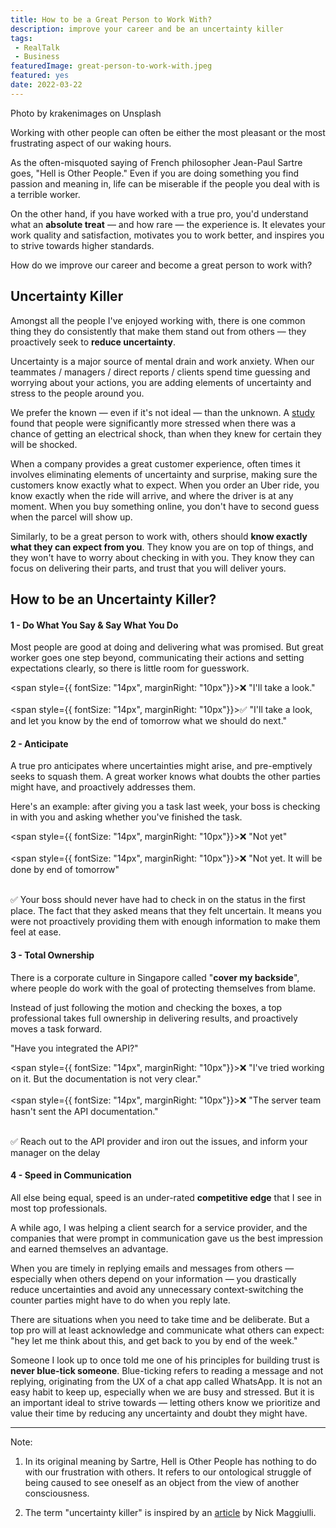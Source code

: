 ```yaml
---
title: How to be a Great Person to Work With?
description: improve your career and be an uncertainty killer
tags:
 - RealTalk
 - Business 
featuredImage: great-person-to-work-with.jpeg
featured: yes
date: 2022-03-22
---
```


<p style={{fontSize: "0.7em", fontStyle: "italic"}}>Photo by krakenimages on Unsplash</p>  

Working with other people can often be either the most pleasant or the most frustrating aspect of our waking hours. 

As the often-misquoted saying of French philosopher Jean-Paul Sartre goes, "Hell is Other People." Even if you are doing something you find passion and meaning in, life can be miserable if the people you deal with is a terrible worker. 

On the other hand, if you have worked with a true pro, you'd understand what an **absolute treat** — and how rare — the experience is. It elevates your work quality and satisfaction, motivates you to work better, and inspires you to strive towards higher standards.

How do we improve our career and become a great person to work with?


## Uncertainty Killer

Amongst all the people I've enjoyed working with, there is one common thing they do consistently that make them stand out from others — they proactively seek to **reduce uncertainty**.

Uncertainty is a major source of mental drain and work anxiety. When our teammates / managers / direct reports / clients spend time guessing and worrying about your actions, you are adding elements of uncertainty and stress to the people around you.

We prefer the known — even if it's not ideal — than the unknown. A [study](https://www.sciencedaily.com/releases/2016/03/160329101037.htm) found that people were significantly more stressed when there was a chance of getting an electrical shock, than when they knew for certain they will be shocked. 

When a company provides a great customer experience, often times it involves eliminating elements of uncertainty and surprise, making sure the customers know exactly what to expect. When you order an Uber ride, you know exactly when the ride will arrive, and where the driver is at any moment. When you buy something online, you don't have to second guess when the parcel will show up.

Similarly, to be a great person to work with, others should **know exactly what they can expect from you**. They know you are on top of things, and they won't have to worry about checking in with you. They know they can focus on delivering their parts, and trust that you will deliver yours.


## How to be an Uncertainty Killer?

#### 1 - Do What You Say & Say What You Do

Most people are good at doing and delivering what was promised. But great worker goes one step beyond,  communicating their actions and setting expectations clearly, so there is little room for guesswork.

<span style={{ fontSize: "14px", marginRight: "10px"}}>❌</span> "I'll take a look." 
<br />
<br />
<span style={{ fontSize: "14px", marginRight: "10px"}}>✅</span>  "I'll take a look, and let you know by the end of tomorrow what we should do next."

#### 2 - Anticipate 

A true pro anticipates where uncertainties might arise, and pre-emptively seeks to squash them. A great worker knows what doubts the other parties might have, and proactively addresses them.

Here's an example: after giving you a task last week, your boss is checking in with you and asking whether you've finished the task.

<span style={{ fontSize: "14px", marginRight: "10px"}}>❌</span> "Not yet"
<br />
<br />
<span style={{ fontSize: "14px", marginRight: "10px"}}>❌</span> "Not yet. It will be done by end of tomorrow"
<br />
<br />
<p><span style={{ fontSize: "14px", marginRight: "10px"}}>✅</span> Your boss should never have had to check in on the status in the first place. The fact that they asked means that they felt uncertain. It means you were not proactively providing them with enough information to make them feel at ease.</p>


#### 3 - Total Ownership 

There is a corporate culture in Singapore called "**cover my backside**", where people do work with the goal of protecting themselves from blame. 

Instead of just following the motion and checking the boxes, a top professional takes full ownership in delivering results, and proactively moves a task forward.

"Have you integrated the API?"

<span style={{ fontSize: "14px", marginRight: "10px"}}>❌</span> "I've tried working on it. But the documentation is not very clear." 
<br />
<br />
<span style={{ fontSize: "14px", marginRight: "10px"}}>❌</span> "The server team hasn't sent the API documentation."
<br />
<br />
<p><span style={{ fontSize: "14px", marginRight: "10px"}}>✅</span> Reach out to the API provider and iron out the issues, and inform your manager on the delay</p>


#### 4 - Speed in Communication
 
All else being equal, speed is an under-rated **competitive edge** that I see in most top professionals. 

A while ago, I was helping a client search for a service provider, and the companies that were prompt in communication gave us the best impression and earned themselves an advantage.

When you are timely in replying emails and messages from others — especially when others depend on your information — you drastically reduce uncertainties and avoid any unnecessary context-switching the counter parties might have to do when you reply late. 

There are situations when you need to take time and be deliberate. But a top pro will at least acknowledge and communicate what others can expect: "hey let me think about this, and get back to you by end of the week."

Someone I look up to once told me one of his principles for building trust is **never blue-tick someone**. Blue-ticking refers to reading a message and not replying, originating from the UX of a chat app called WhatsApp. It is not an easy habit to keep up, especially when we are busy and stressed. But it is an important ideal to strive towards — letting others know we prioritize and value their time by reducing any uncertainty and doubt they might have. 

---
Note:

1. In its original meaning by Sartre, Hell is Other People has nothing to do with our frustration with others. It refers to our ontological struggle of being caused to see oneself as an object from the view of another consciousness. 

2. The term "uncertainty killer" is inspired by an [article](https://ofdollarsanddata.com/become-an-uncertainty-killer/) by Nick Maggiulli.  
